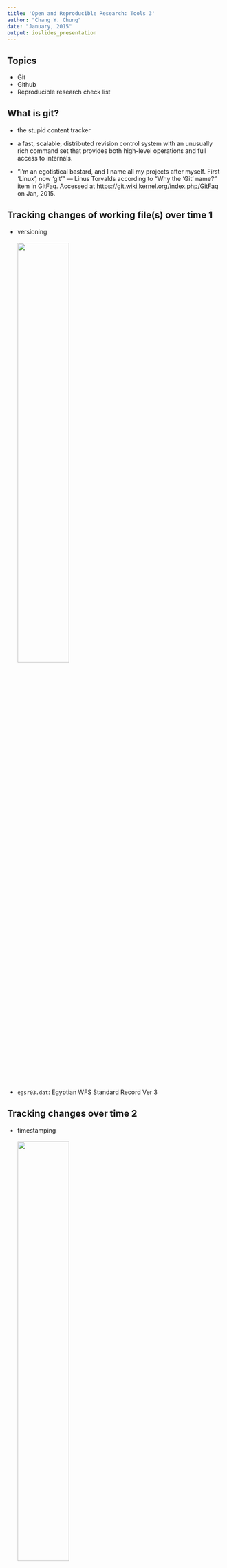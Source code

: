 ```yaml
---
title: 'Open and Reproducible Research: Tools 3'
author: "Chang Y. Chung"
date: "January, 2015"
output: ioslides_presentation
---
```


## Topics

- Git
- Github
- Reproducible research check list

## What is git?

- the stupid content tracker

- a fast, scalable, distributed revision control system with an unusually rich command set that provides both high-level operations and full access to internals.

- "I'm an egotistical bastard, and I name all my projects after myself. First 'Linux', now 'git'" --- Linus Torvalds according to "Why the 'Git' name?" item in GitFaq. Accessed at <https://git.wiki.kernel.org/index.php/GitFaq> on Jan, 2015.

## Tracking changes of working file(s) over time 1

- versioning<br/><br/><img src='images/versioning.png' width='50%' />

- `egsr03.dat`: Egyptian WFS Standard Record Ver 3

## Tracking changes over time 2

- timestamping<br/><br/><img src='images/timestamping.png' width='50%' />

- `504_ideas_2014-05-19T19_04_52Z_public_cleaned.csv`

## Tracking changes over time 3
    
- snapshot: state of a system (here a file) at a particular point in time<br/><br/><img src='images/snapshots.png' width='40%'/>

- keep only the latest (current) files in the working directory

- `20141201` directory has the `analysis.Rmd` (and any other files) as was on Dec., 1, 2014

- `20141223` directory has the `anaysis.Rmd` (ditto) as was on Dec., 23, 2014

## More elaborate snapshots strategy

- put all the snapshots under a subdirectory (repo?)
- snapshot names don't have to be date
- "branches" idea<br/><br/><img src='images/snapshotbranch1.png' width='45%' /> <img src='images/snapshotbranch2.png' width='25%' />

## Git as snapshot management system

- each snapshot is called a 'commit'

- Git stores file contents as well as meta-data (file names, who made the snapshot (commit), when, how this snapshot is related to other snapshot, ...)

- Git stores everything under the (hidden) .git directory

- everything in Git is check-summed before it is stored and is then referred to by that checksum (20-byte SHA-1 hash)

- Git generally only adds information -- it is hard to get Git do something undoable or to erase/lose data without Git's knowing

- Git is a distributed system -- everybody has their own local copy of the entire history of a project

## First-time Setup

- open the cmd.exe (terminal) window

- set name and email

```r
git config --global user.name "Mary Smith"
git config --global user.email msmith@example.edu
```

- set text editor

```r
git config --global core.editor nano
```

## Quiz

Open cmd.exe. Set your global user.name and user.email to your choices; and the core.editor to nano.

Once you've done that, what does the following command returns?

```r
git config --global core.editor
```

1. vim
2. chang y. chung
3. cchung@princeton.edu
4. nano

## Demonstration: Initial commit

- will demonstrate the following:
    * create a project directory
    * create a R Markdown file (analysis.Rmd)
    * test run it using rscript
    
- open the windows explorer and cmd.exe window and do:    
    * `git init`
    * `git add analysis.Rmd`
    * `git commit -m 'commit for the first time'`
    
    * `git status` to check the status
    * `git log` to view the history (commits)
    
- try it yourself

## Checking repository status and reviewing project history

- to see where things are at: `git status`
- a new or modified file should be:
    * first staged(cached) using `git add`; and
    * then snapshot by `git commit`
- to see the history (of commits): `git log`

## Quiz

Indicate if the following statement is true or false.

in order to make a snapshot of a new or modified file using Git, we need to get the file:

- first staged (cached) using `git add`; and
- then snapshot by `git commit` 

## Challenge

Create an appropriate `makefile`, and then make another commit with a commit message, "add a makefile"

Once done, then the `git log` should show two commits like so:

```r
commit 6b3f0c8bad195b94c99f658b8182a5fa87d1605f
Author: Chang Y. Chung <chang_y_chung@hotmail.com>
Date:   Wed Jan 7 15:20:02 2015 -0500

    add a makefile

commit e7f3e7bc9220fd552cbe03a0bf89436ea8fe157c
Author: Chang Y. Chung <chang_y_chung@hotmail.com>
Date:   Wed Jan 7 15:09:57 2015 -0500

    commit for the first time
```

## Challenge

- practice another commit
    * Open and edit `analysis.Rmd`. Save. Now `git status` reports that `analysis.Rmd` is not staged.
    * Process it by `make` -- this will overwrite `analysis.html` if exists. Try `git status` again and confirm that the .Rmd file is not staged and the .html file is not tracked. 
    * Issue `git add analysis.*` to stage both the file. Commit with a message, something like "make editorial changes and track html"

- extra
    * Confirm that `git log` now shows three commits.
    * Try options like `git log --oneline`
    * See help using `--help` option like: `git log --help`

## Let's take a break

- any questions?

## See the differences 

- Open the analysis.Rmd and make some changes. I am going to add another sentence on top.

- `git diff analysis.Rmd` shows the differences between the latest working version (not staged yet) and that in the latest commit.

- `git diff --help` shows many different comparisons possible

## Undoing

- Commit too early and possibly forget to add some files: `git commit --amend` and example:

```r
git commit -m 'initial commit'

git add some_file_to_add
git commit --amend
```

- Unstaging a staged (`git add`ed) file: `git reset HEAD file_to_unstage`

- You've modified a file and messed it up. Would like to start over how it was at the last commit: `git checkout -- file_to_revert_back` (See demonstration)

## Branching

- a Git repository with three commits and only one (default) branch, master

```r
> git log --oneline --decorate
7fb193e (HEAD, master) third commit
ed13979 second commit
486950d first commit
> git branch
* master
```
<img src='images/branch0.png' width='50%' />

## Create a branch

- `git branch testing`

```r
> git branch testing
> git log --oneline --decorate
7fb193e (HEAD, testing, master) third commit
ed13979 second commit
486950d first commit
```

<img src='images/branch1.png' width='60%' />

## Check out a branch

- `git checkout testing` then work as usual, then commit

```r
> git checkout testing
  (modify files)
> git add ...
> git commit -m ...
> git log --oneline --decorate
abe07f8 (HEAD, testing) testing update
7fb193e (master) third commit
ed13979 second commit
486950d first commit
```
<img src='images/branch3.png' width='50%' />

## Checkout master

- `git checkout master` bring us back to third commit

```r
> git checkout master
  (modify files)
> git add ...
> git commit -m "update master"
```

<img src="images/branch5.png" width="65%" />

## Merge testing branch into master

```r
> git checkout master
> git merge training
Auto-merging myfile.txt
CONFLICT (content): Merge conflict in myfile.txt
Automatic merge failed; fix conflicts and then commit the result.
```
- merge conflict: same part of the file modified differently
```r
> type myfile.txt      | in master             in testing
initial file content   | initial file content  initial file content 
second line            | second line           second line
third line             | third line            third line
<<<<<<< HEAD           | master update         testing update
master update          |
=======                |
testing update         |
>>>>>>> testing        |
```

## Resolve merge conflict

- manually edit conflicting part and remove `<<<<<<<<`, `========`, and `>>>>>>>>` lines completely
- and then stage that file, and commit

```r
  (editing)
> type myfile.txt
initial file content
second line
third line
master and testing updates
> git add myfile.txt
> git commit -m "merged"
[master ad9c757] merged
```
## After merge

<img src="images/branch8.png" width="85%" />

## Quiz

Indicate if the following statement is true or false:

1. In version control (VC), branching means "you diverge from the main line of development and continue to do work without messing with that main line" (T/F)

2. A branch in Git is simply a pointer to one of the commits (T/F)

3. If no merge conflicts (i.e., the same part of the same file has been modified differently depending on the branch), Git can merge branches quickly and easily (T/F)

4. Git remote branches are pointers to the branches in remote repositories, e.g. `origin/master` (T/F)

## GitHub

- GitHub is the best place to share code with friends, co-workers, and complete strangers -- <https://github.com/about>

- a web-based Git repository hosting service launched in 2008, founded by Tom Preston-Werner, Chris Wanstrath, and PJ Hyett

- GitHub is like facebook for programmers -- Karl W. Broman
    [hadley](https://github.com/hadley>), [yihui](https://github.com/yihui), [rdpeng](https://github.com/rdpeng), [torvalds](https://github.com/torvalds), [matz](https://github.com/matz), [mbostock](https://github.com/mbostock), [jgm](https://github.com/jgm), ...

## Cloning

- a public repository on GitHub can be easily `clone`d

- get a copy of all the slides for this workshop

```r
cd desktop
git clone https://github.com/Chang-Y-Chung/rr
```

## Push to a GitHub repo

Requirement: a GitHub account (sign up)

```r
> git init
> git add (many files including presentation .rmd and .html)
> git commit -m "initial commit"
> git remote add origin https://github.com/Chang-Y-Chung/rr.git
> git push -u origin master
Username for 'https://github.com':
Password for 'https://chang-y-chung@github.com':
To https://github.com/Chang-Y-Chung/rr.git
 * [new branch]      master -> master
Branch master set up to track remote branch master from origin.
```

## Pull from a GitHub repo

Once set up in the previous slide, pulling down any updates from GitHub gets simple:

```r
> git pull
Already up-to-date.
```

- `git pull` does both `git fetch` and `git merge`

## Pull request

- Creating PR: A potential collaborator
    * makes a copy of a GitHub repo under own GitHub account ("Forking")
    * pull down to local repo
    * create a PR branch and fix a bug or implement a feature
    * push the change back to own GitHub repo and
    * send the original project account a PR

- Reviewing/Accepting PR: Original project owner
    * once received a pull request, review code and documentation
    * if it is OK, then pull from the PR branch of the collaborator's GitHub repo into local master
    * once merged, push it back up to the project GitHub repo

## Creating pull request

- Diagram from Kevin Markham's [simple guide to forks](http://www.dataschool.io/simple-guide-to-forks-in-github-and-git/)<br/><img src="images/github1.png" width="60%" /> 
- GitHub Help on [Collaborating](https://help.github.com/categories/collaborating/)
- Hadley Wickham's writing on [RStudio, Git and GitHub](http://r-pkgs.had.co.nz/git.html).

## Git/GitHub Learning Resources

- Chacon and Straub (2014) Pro Git. Available at <http://git-scm.com/book/en/v2>
- Karl Broman's tutorials <http://kbroman.org/pages/tutorials.html>
- Gregg Pollack's Try Git video and hands-on at Code School <https://www.codeschool.com/courses/try-git>
- Kevin Markham's YouTube channel <https://www.youtube.com/user/dataschool>


## Reproducible Research Checklist

1. Are we doing good science?
2. Was any part of this analysis done by hand?
3. Have we taught a computer to do as much as possible (i.e. coded)?
4. Are we using a version control system?
5. Have we documented our software environment?
6. Have we saved any output that we cannot reconstruct from original data + code?
7. How far back in the analysis pipeline can we go before our results are no longer (automatically) reproducible?

<small>Roger Peng (2014) "Reproducible Research Checklist" Lecture note for the Coursera Course titled "Reproducible Research". Accessed at <https://github.com/rdpeng/courses> on Jan, 2015.</small>

## Quiz

True or False?

1. If any part of the analysis was done by hand, then the research is not reproducible. (T/F)

2. It is a good idea to call `sessionInfo()` in your R code. (T/F)

3. Always make sure to call `set.seed()`; Feel free to call `date()`. (T/F)

## The End

- Any questions?

- Please fill out the feedback form. Thanks a lot!



